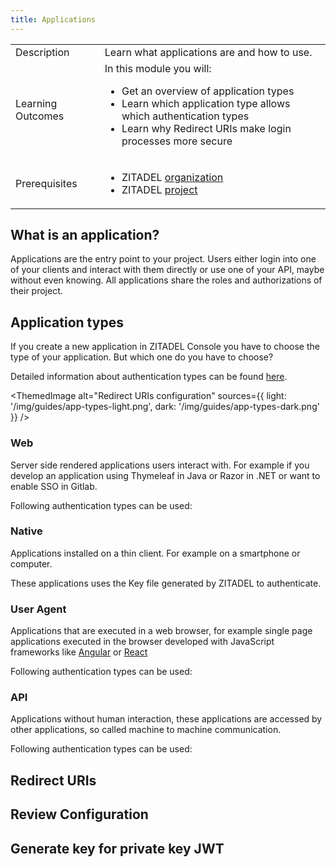 ```yaml
---
title: Applications
---
```




<table className="table-wrapper">
  <tbody>
      <tr>
          <td>Description</td>
          <td>Learn what applications are and how to use.</td>
      </tr>
      <tr>
          <td>Learning Outcomes</td>
          <td>
              In this module you will:
              <ul>
                <li>Get an overview of application types</li>
                <li>Learn which application type allows which authentication types</li>
                <li>Learn why Redirect URIs make login processes more secure</li>
              </ul>
          </td>
      </tr>
      <tr>
          <td>Prerequisites</td>
          <td>
              <ul>
                  <li>ZITADEL <a href="./organizations">organization</a></li>
                  <li>ZITADEL <a href="./projects">project</a></li>
              </ul>
          </td>
      </tr>
    </tbody>
</table>

## What is an application?

Applications are the entry point to your project. Users either login into one of your clients and interact with them directly or use one of your API, maybe without even knowing. All applications share the roles and authorizations of their project.

<!-- TODO: oidc vs saml --->

## Application types

If you create a new application in ZITADEL Console you have to choose the type of your application. But which one do you have to choose?

Detailed information about authentication types can be found [here](../authentication/login-users#create-application).

<ThemedImage
  alt="Redirect URIs configuration"
  sources={{
    light: '/img/guides/app-types-light.png',
    dark: '/img/guides/app-types-dark.png'
  }}
/>

### Web

Server side rendered applications users interact with. For example if you develop an application using Thymeleaf in Java or Razor in .NET or want to enable SSO in Gitlab.

Following authentication types can be used:

<AuthType appType="web"/>

### Native

Applications installed on a thin client. For example on a smartphone or computer. 

These applications uses the Key file generated by ZITADEL to authenticate.

<AuthType appType="native"/>

### User Agent

Applications that are executed in a web browser, for example single page applications executed in the browser developed with JavaScript frameworks like [Angular](../../quickstarts/login/angular) or [React](../../quickstarts/login/react)

Following authentication types can be used:

<AuthType appType="user-agent"/>

### API

Applications without human interaction, these applications are accessed by other applications, so called machine to machine communication.

Following authentication types can be used:

<AuthType appType="api"/>

## Redirect URIs

<RedirectURIs appType="web"/>

## Review Configuration

<ReviewConfig authType="code"/>

## Generate key for private key JWT

<GenerateKey appType="api"/>